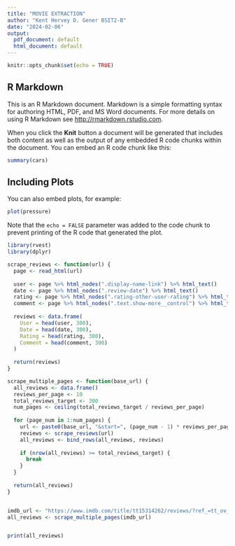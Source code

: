 ---
title: "MOVIE EXTRACTION"
author: "Kent Hervey D. Gener BSIT2-B"
date: "2024-02-06"
output:
  pdf_document: default
  html_document: default
---

```{r setup, include=FALSE}
knitr::opts_chunk$set(echo = TRUE)
```

## R Markdown

This is an R Markdown document. Markdown is a simple formatting syntax for authoring HTML, PDF, and MS Word documents. For more details on using R Markdown see <http://rmarkdown.rstudio.com>.

When you click the **Knit** button a document will be generated that includes both content as well as the output of any embedded R code chunks within the document. You can embed an R code chunk like this:

```{r cars}
summary(cars)
```

## Including Plots

You can also embed plots, for example:

```{r pressure, echo=FALSE}
plot(pressure)
```

Note that the `echo = FALSE` parameter was added to the code chunk to prevent printing of the R code that generated the plot.

```{R}
library(rvest)
library(dplyr)

scrape_reviews <- function(url) {
  page <- read_html(url)
 
  user <- page %>% html_nodes(".display-name-link") %>% html_text()
  date <- page %>% html_nodes(".review-date") %>% html_text()
  rating <- page %>% html_nodes(".rating-other-user-rating") %>% html_text()
  comment <- page %>% html_nodes(".text.show-more__control") %>% html_text()
  
  reviews <- data.frame(
    User = head(user, 300),
    Date = head(date, 300),
    Rating = head(rating, 300),
    Comment = head(comment, 300)
  )
  
  return(reviews)
}

scrape_multiple_pages <- function(base_url) {
  all_reviews <- data.frame()
  reviews_per_page <- 10
  total_reviews_target <- 300
  num_pages <- ceiling(total_reviews_target / reviews_per_page)
 
  for (page_num in 1:num_pages) {
    url <- paste0(base_url, "&start=", (page_num - 1) * reviews_per_page)
    reviews <- scrape_reviews(url)
    all_reviews <- bind_rows(all_reviews, reviews)
   
    if (nrow(all_reviews) >= total_reviews_target) {
      break
    }
  }
 
  return(all_reviews)
}


imdb_url <- "https://www.imdb.com/title/tt15314262/reviews/?ref_=tt_ov_rt"
all_reviews <- scrape_multiple_pages(imdb_url)


print(all_reviews)

```
